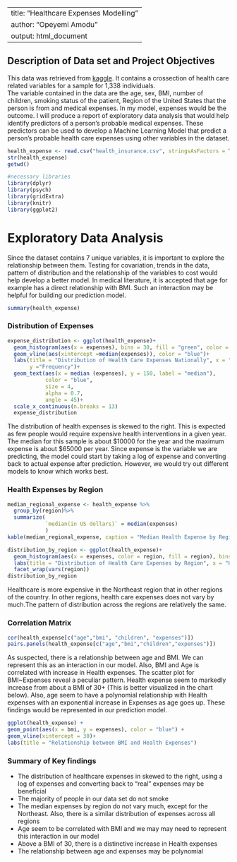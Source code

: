 
---
title: "Healthcare Expenses Modelling"
author: "Opeyemi Amodu"
output: html_document
---

## Description of Data set and Project Objectives
This data was retrieved from [kaggle](https://www.kaggle.com/raghupalem/insurance-charges). 
It contains a crossection of health care related variables for a sample for 1,338 individuals.  
The variable contained in the data are the age, sex, BMI, number of children, smoking status of the patient, Region of the United States that the person is from and medical expenses. 
In my model, expenses would be the outcome. I will produce a report of exploratory data analysis that would help identify predictors of a person's probable medical expenses. These predictors can be used to
develop a Machine Learning Model that predict a person's probable health care expenses using other variables in the dataset.

```{r}
health_expense <- read.csv("health_insurance.csv", stringsAsFactors = TRUE)
str(health_expense)
getwd()
```

```{r, echo = FALSE, results = FALSE, message = FALSE, warning = FALSE}
#necessary libraries
library(dplyr)
library(psych)
library(gridExtra)
library(knitr)
library(ggplot2)
```

# Exploratory Data Analysis
Since the dataset contains 7 unique variables, it is important to explore the relationship between them. Testing for covariation, trends in the data, pattern of 
distribution and the relationship of the variables to cost would help develop a better model. In medical literature, it is accepted that age for example has a direct
relationship with BMI. Such an interaction may be helpful for building our prediction model. 

```{r}
summary(health_expense)

```


### Distribution of Expenses

```{r}
expense_distribution <- ggplot(health_expense)+
  geom_histogram(aes(x = expenses), bins = 30, fill = "green", color = "green")+
  geom_vline(aes(xintercept =median(expenses)), color = "blue")+
  labs(title = "Distribution of Health Care Expenses Nationally", x = "Expenses in U.S dollars",
       y ="Frequency")+
  geom_text(aes(x = median (expenses), y = 150, label = "median"), 
            color = "blue", 
            size = 4, 
            alpha = 0.7, 
            angle = 45)+
  scale_x_continuous(n.breaks = 13)
  expense_distribution 
```

The distribution of health expenses is skewed to the right. This is expected as few people would require expensive health interventions in a given year. The median 
for this sample is about $10000 for the year and the maximum expense is about $65000 per year. Since expense is the variable we are predicting, the model could 
start by taking a log of expense and converting back to actual expense after prediction. However, we would try out different models to know which works best. 


### Health Expenses by Region

```{r, warning = FALSE, results = "asis", message = FALSE}
median_regional_expense <- health_expense %>%
  group_by(region)%>%
  summarize(
            `median(in US dollars)` = median(expenses) 
            )
kable(median_regional_expense, caption = "Median Health Expense by Region")
```

```{r}
distribution_by_region <- ggplot(health_expense)+
  geom_histogram(aes(x = expenses, color = region, fill = region), bins = 30)+
  labs(title = "Distribution of Health Care Expenses by Region", x = "Health Expenses in U.S dollars", y = "Frequency")+
  facet_wrap(vars(region))
distribution_by_region
```

Healthcare is more expensive in the Northeast region that in other regions of the country. In other regions, health care expenses does not vary by much.The pattern of distribution across the regions are relatively 
the same. 

### Correlation Matrix

```{r}
cor(health_expense[c("age","bmi", "children", "expenses")])
pairs.panels(health_expense[c("age","bmi","children","expenses")])
```

As suspected, there is a relationship between age and BMI. We can represent this as an interaction in our model. Also, BMI and Age is correlated with increase in Health expenses. The scatter plot for BMI~Expenses
reveal a peculiar pattern. Health expense seem to markedly increase from about a BMI of 30+ (This is better visualized in the chart below). Also, age seem to have a polynomial relationship with Health expenses with an 
exponential increase in Expenses as age goes up. These findings would be represented in our prediction model. 

```{r}
ggplot(health_expense) + 
geom_point(aes(x = bmi, y = expenses), color = "blue") + 
geom_vline(xintercept = 30)+
labs(title = "Relationship between BMI and Health Expenses")
```

### Summary of Key findings
* The distribution of healthcare expenses in skewed to the right, using a log of expenses and converting back to "real" expenses may be beneficial
* The majority of people in our data set do not smoke
* The median expenses by region do not vary much, except for the Northeast. Also, there is a similar distribution of expenses across all regions
* Age seem to be correlated with BMI and we may may need to represent this interaction in our model
* Above a BMI of 30, there is a distinctive increase in Health expenses
* The relationship between age and expenses may be polynomial

 